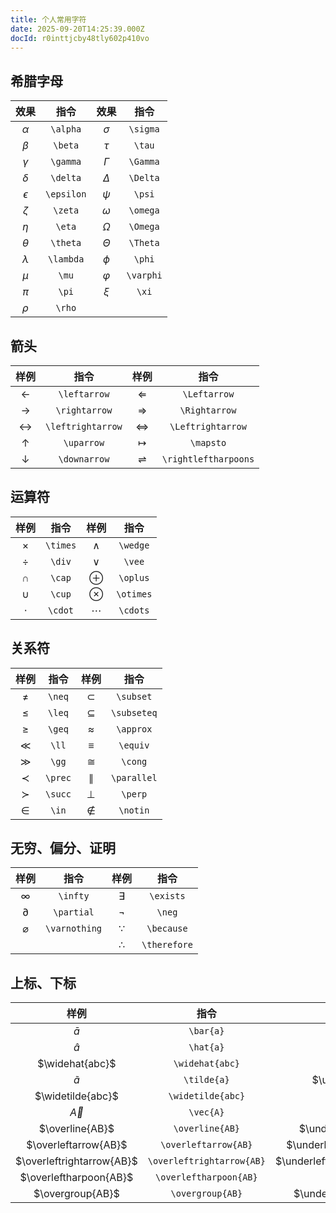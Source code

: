 ```yaml
---
title: 个人常用字符
date: 2025-09-20T14:25:39.000Z
docId: r0inttjcby48tly602p410vo
---
```


## 希腊字母

|    效果    |    指令    |   效果    |   指令    |
| :--------: | :--------: | :-------: | :-------: |
|  $\alpha$  |  `\alpha`  | $\sigma$  | `\sigma`  |
|  $\beta$   |  `\beta`   |  $\tau$   |  `\tau`   |
|  $\gamma$  |  `\gamma`  | $\Gamma$  | `\Gamma`  |
|  $\delta$  |  `\delta`  | $\Delta$  | `\Delta`  |
| $\epsilon$ | `\epsilon` |  $\psi$   |  `\psi`   |
|  $\zeta$   |  `\zeta`   | $\omega$  | `\omega`  |
|   $\eta$   |   `\eta`   | $\Omega$  | `\Omega`  |
|  $\theta$  |  `\theta`  | $\Theta$  | `\Theta`  |
| $\lambda$  | `\lambda`  |  $\phi$   |  `\phi`   |
|   $\mu$    |   `\mu`    | $\varphi$ | `\varphi` |
|   $\pi$    |   `\pi`    |   $\xi$   |   `\xi`   |
|   $\rho$   |   `\rho`   |           |           |

## 箭头

|       样例        |       指令        |         样例         |         指令         |
| :---------------: | :---------------: | :------------------: | :------------------: |
|   $\leftarrow$    |   `\leftarrow`    |     $\Leftarrow$     |     `\Leftarrow`     |
|   $\rightarrow$   |   `\rightarrow`   |    $\Rightarrow$     |    `\Rightarrow`     |
| $\leftrightarrow$ | `\leftrightarrow` |  $\Leftrightarrow$   |  `\Leftrightarrow`   |
|    $\uparrow$     |    `\uparrow`     |      $\mapsto$       |      `\mapsto`       |
|   $\downarrow$    |   `\downarrow`    | $\rightleftharpoons$ | `\rightleftharpoons` |

## 运算符

|   样例   |   指令   |   样例    |   指令    |
| :------: | :------: | :-------: | :-------: |
| $\times$ | `\times` | $\wedge$  | `\wedge`  |
|  $\div$  |  `\div`  |  $\vee$   |  `\vee`   |
|  $\cap$  |  `\cap`  | $\oplus$  | `\oplus`  |
|  $\cup$  |  `\cup`  | $\otimes$ | `\otimes` |
| $\cdot$  | `\cdot`  | $\cdots$  | `\cdots`  |

## 关系符

|  样例   |  指令   |    样例     |    指令     |
| :-----: | :-----: | :---------: | :---------: |
| $\neq$  | `\neq`  |  $\subset$  |  `\subset`  |
| $\leq$  | `\leq`  | $\subseteq$ | `\subseteq` |
| $\geq$  | `\geq`  |  $\approx$  |  `\approx`  |
|  $\ll$  |  `\ll`  |  $\equiv$   |  `\equiv`   |
|  $\gg$  |  `\gg`  |   $\cong$   |   `\cong`   |
| $\prec$ | `\prec` | $\parallel$ | `\parallel` |
| $\succ$ | `\succ` |   $\perp$   |   `\perp`   |
|  $\in$  |  `\in`  |  $\notin$   |  `\notin`   |

## 无穷、偏分、证明

|     样例      |     指令      |     样例     |     指令     |
| :-----------: | :-----------: | :----------: | :----------: |
|   $\infty$    |   `\infty`    |  $\exists$   |  `\exists`   |
|  $\partial$   |  `\partial`   |    $\neg$    |    `\neg`    |
| $\varnothing$ | `\varnothing` |  $\because$  |  `\because`  |
|               |               | $\therefore$ | `\therefore` |

## 上标、下标

|           样例            |           指令            |            样例            |            指令            |
| :-----------------------: | :-----------------------: | :------------------------: | :------------------------: |
|         $\bar{a}$         |         `\bar{a}`         |                            |                            |
|         $\hat{a}$         |         `\hat{a}`         |                            |                            |
|      $\widehat{abc}$      |      `\widehat{abc}`      |                            |                            |
|        $\tilde{a}$        |        `\tilde{a}`        |        $\utilde{a}$        |        `\utilde{a}`        |
|     $\widetilde{abc}$     |     `\widetilde{abc}`     |                            |                            |
|         $\vec{A}$         |         `\vec{A}`         |                            |                            |
|      $\overline{AB}$      |      `\overline{AB}`      |      $\underline{AB}$      |      `\underline{AB}`      |
|   $\overleftarrow{AB}$    |   `\overleftarrow{AB}`    |   $\underleftarrow{AB}$    |   `\underleftarrow{AB}`    |
| $\overleftrightarrow{AB}$ | `\overleftrightarrow{AB}` | $\underleftrightarrow{AB}$ | `\underleftrightarrow{AB}` |
|  $\overleftharpoon{AB}$   |  `\overleftharpoon{AB}`   |                            |                            |
|     $\overgroup{AB}$      |     `\overgroup{AB}`      |     $\undergroup{AB}$      |     `\undergroup{AB}`      |
